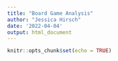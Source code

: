 ```yaml
---
title: "Board Game Analysis"
author: "Jessica Hirsch"
date: '2022-04-04'
output: html_document
---
```


```r
knitr::opts_chunk$set(echo = TRUE)
```

